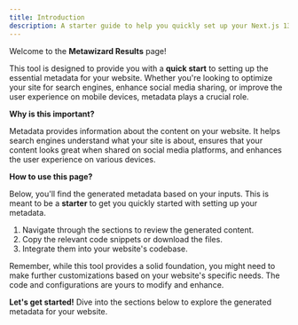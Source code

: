 ```yaml
---
title: Introduction
description: A starter guide to help you quickly set up your Next.js 13 app's metadata.
---
```


Welcome to the **Metawizard Results** page!

This tool is designed to provide you with a **quick start** to setting up the essential metadata for your website. Whether you're looking to optimize your site for search engines, enhance social media sharing, or improve the user experience on mobile devices, metadata plays a crucial role.

**Why is this important?**

Metadata provides information about the content on your website. It helps search engines understand what your site is about, ensures that your content looks great when shared on social media platforms, and enhances the user experience on various devices.

**How to use this page?**

Below, you'll find the generated metadata based on your inputs. This is meant to be a **starter** to get you quickly started with setting up your metadata.

1. Navigate through the sections to review the generated content.
2. Copy the relevant code snippets or download the files.
3. Integrate them into your website's codebase.

Remember, while this tool provides a solid foundation, you might need to make further customizations based on your website's specific needs. The code and configurations are yours to modify and enhance.

**Let's get started!** Dive into the sections below to explore the generated metadata for your website.
